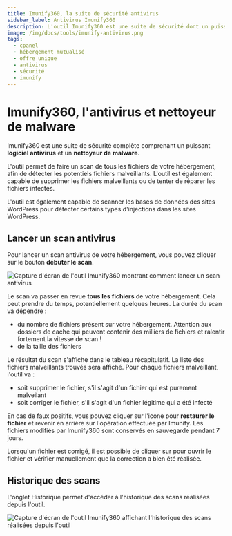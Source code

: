 ```yaml
---
title: Imunify360, la suite de sécurité antivirus
sidebar_label: Antivirus Imunify360
description: L'outil Imunify360 est une suite de sécurité dont un puissant antivirus et nettoyeur de malware
image: /img/docs/tools/imunify-antivirus.png
tags:
  - cpanel
  - hébergement mutualisé
  - offre unique
  - antivirus
  - sécurité
  - imunify
---
```


# Imunify360, l'antivirus et nettoyeur de malware 

Imunify360 est une suite de sécurité complète comprenant un puissant **logiciel antivirus** et un **nettoyeur de 
malware**.

L'outil permet de faire un scan de tous les fichiers de votre hébergement, afin de détecter les potentiels fichiers 
malveillants. L'outil est également capable de supprimer les fichiers malveillants ou de tenter de réparer les fichiers
infectés. 

L'outil est également capable de scanner les bases de données des sites WordPress pour détecter certains types
d'injections dans les sites WordPress.

<PreviewToolCard tool='imunify-antivirus' />

## Lancer un scan antivirus 

Pour lancer un scan antivirus de votre hébergement, vous pouvez cliquer sur le bouton 
<Badge text="1" type="danger" />**débuter le scan**.

<Image
    src="/img/docs/cpanel/securite/imunify360-scan-antivirus.png"
    alt="Capture d'écran de l'outil Imunify360 montrant comment lancer un scan antivirus"
    caption="On peut lancer un scan antivirus depuis la page d'accueil de l'outil Imunify360"
    title="Comment lancer un scan antivirus sur l'hébergement"/>

Le scan va passer en revue **tous les fichiers** de votre hébergement. Cela peut prendre du temps, potentiellement
quelques heures. La durée du scan va dépendre : 
  * du nombre de fichiers présent sur votre hébergement. Attention aux dossiers de cache qui peuvent contenir des
    milliers de fichiers et ralentir fortement la vitesse de scan !
  * de la taille des fichiers

Le résultat du scan s'affiche dans le tableau récapitulatif. La liste des fichiers malveillants trouvés sera affiché.
Pour chaque fichiers malveillant, l'outil va  :
  * soit supprimer le fichier, s'il s'agit d'un fichier qui est purement malveilant 
  * soit corriger le fichier, s'il s'agit d'un fichier légitime qui a été infecté 

En cas de faux positifs, vous pouvez cliquer sur l'icone <Badge type="danger" text="4" /> 
<FAIcon icon="fa-solid fa-clock-rotate-left" size="1x" /> pour **restaurer le fichier**
et revenir en arrière sur l'opération effectuée par Imunify. Les fichiers modifiés par Imunify360 sont conservés en 
sauvegarde pendant 7 jours.

Lorsqu'un fichier est corrigé, il est possible de cliquer sur <Badge type="danger" text="3" /> 
<FAIcon icon="fa-solid fa-eye" size="1x" /> pour ouvrir le fichier
et vérifier manuellement que la correction a bien été réalisée. 

## Historique des scans 

L'onglet Historique permet d'accéder à l'historique des scans réalisées depuis l'outil. 

<Image
    src="/img/docs/cpanel/securite/imunify360-historique.png"
    alt="Capture d'écran de l'outil Imunify360 affichant l'historique des scans réalisées depuis l'outil"
    caption="Historique des scans et des actions réalisées par Imunify360"
    title="Historique des scans "/>
